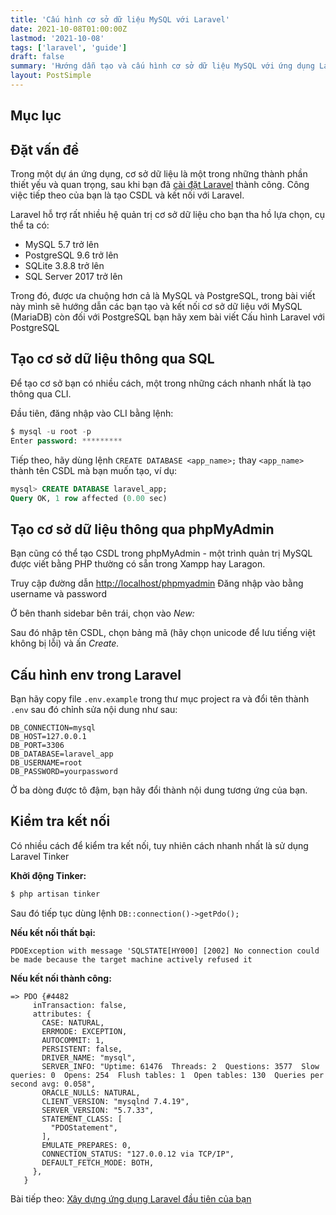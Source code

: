 ```yaml
---
title: 'Cấu hình cơ sở dữ liệu MySQL với Laravel'
date: 2021-10-08T01:00:00Z
lastmod: '2021-10-08'
tags: ['laravel', 'guide']
draft: false
summary: 'Hướng dẫn tạo và cấu hình cơ sở dữ liệu MySQL với ứng dụng Laravel. Và một mẹo nhỏ để kiểm tra kết nối đã thành công hay chưa mà không làm ảnh hưởng đến CSDL'
layout: PostSimple
---
```


## Mục lục

<TOCInline toc={props.toc} exclude="Mục lục" toHeading={2} />

## Đặt vấn đề

Trong một dự án ứng dụng, cơ sở dữ liệu là một trong những thành phần thiết yếu và quan trọng, sau khi bạn đã [cài đặt Laravel](/blog/guide-install-laravel-8) thành công. Công việc tiếp theo của bạn là tạo CSDL và kết nối với Laravel.

Laravel hỗ trợ rất nhiều hệ quản trị cơ sở dữ liệu cho bạn tha hồ lựa chọn, cụ thể ta có:

- MySQL 5.7 trở lên
- PostgreSQL 9.6 trở lên
- SQLite 3.8.8 trở lên
- SQL Server 2017 trở lên

Trong đó, được ưa chuộng hơn cả là MySQL và PostgreSQL, trong bài viết này mình sẽ hướng dẫn các bạn tạo và kết nối cơ sở dữ liệu với MySQL (MariaDB) còn đối với PostgreSQL bạn hãy xem bài viết Cấu hình Laravel với PostgreSQL

## Tạo cơ sở dữ liệu thông qua SQL

Để tạo cơ sở bạn có nhiều cách, một trong những cách nhanh nhất là tạo thông qua CLI.

Đầu tiên, đăng nhập vào CLI bằng lệnh:

```sql
$ mysql -u root -p
Enter password: *********
```

Tiếp theo, hãy dùng lệnh `CREATE DATABASE <app_name>;` thay `<app_name>` thành tên CSDL mà bạn muốn tạo, ví dụ:

```sql
mysql> CREATE DATABASE laravel_app;
Query OK, 1 row affected (0.00 sec)
```

## Tạo cơ sở dữ liệu thông qua phpMyAdmin

Bạn cũng có thể tạo CSDL trong phpMyAdmin - một trình quản trị MySQL được viết bằng PHP thường có sẵn trong Xampp hay Laragon.

Truy cập đường dẫn [http://localhost/phpmyadmin](http://localhost/phpmyadmin) Đăng nhập vào bằng username và password

<S3Image src="/posts/connect-laravel-with-mysql/1.png" />

Ở bên thanh sidebar bên trái, chọn vào _New:_

<S3Image src="/posts/connect-laravel-with-mysql/2.png" />

Sau đó nhập tên CSDL, chọn bảng mã (hãy chọn unicode để lưu tiếng việt không bị lỗi) và ấn _Create._

<S3Image src="/posts/connect-laravel-with-mysql/3.png" />

## Cấu hình env trong Laravel

Bạn hãy copy file `.env.example` trong thư mục project ra và đổi tên thành `.env` sau đó chỉnh sửa nội dung như sau:

```env {4-6} showLineNumbers
DB_CONNECTION=mysql
DB_HOST=127.0.0.1
DB_PORT=3306
DB_DATABASE=laravel_app
DB_USERNAME=root
DB_PASSWORD=yourpassword
```

Ở ba dòng được tô đậm, bạn hãy đổi thành nội dung tương ứng của bạn.

## Kiểm tra kết nối

Có nhiều cách để kiểm tra kết nối, tuy nhiên cách nhanh nhất là sử dụng Laravel Tinker

**Khởi động Tinker:**

```bash
$ php artisan tinker
```

Sau đó tiếp tục dùng lệnh `DB::connection()->getPdo();`

**Nếu kết nối thất bại:**

```
PDOException with message 'SQLSTATE[HY000] [2002] No connection could be made because the target machine actively refused it
```

**Nếu kết nối thành công:**

```
=> PDO {#4482
     inTransaction: false,
     attributes: {
       CASE: NATURAL,
       ERRMODE: EXCEPTION,
       AUTOCOMMIT: 1,
       PERSISTENT: false,
       DRIVER_NAME: "mysql",
       SERVER_INFO: "Uptime: 61476  Threads: 2  Questions: 3577  Slow queries: 0  Opens: 254  Flush tables: 1  Open tables: 130  Queries per second avg: 0.058",
       ORACLE_NULLS: NATURAL,
       CLIENT_VERSION: "mysqlnd 7.4.19",
       SERVER_VERSION: "5.7.33",
       STATEMENT_CLASS: [
         "PDOStatement",
       ],
       EMULATE_PREPARES: 0,
       CONNECTION_STATUS: "127.0.0.12 via TCP/IP",
       DEFAULT_FETCH_MODE: BOTH,
     },
   }
```

Bài tiếp theo: [Xây dựng ứng dụng Laravel đầu tiên của bạn](/blog/create-your-first-laravel-app)

